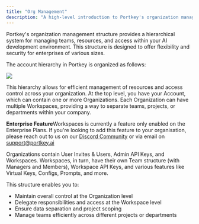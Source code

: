 ```yaml
---
title: "Org Management"
description: "A high-level introduction to Portkey's organization management structure and key concepts."
---
```


Portkey's organization management structure provides a hierarchical system for managing teams, resources, and access within your AI development environment. This structure is designed to offer flexibility and security for enterprises of various sizes.

The account hierarchy in Portkey is organized as follows:

<Frame>
  <img src="/images/guardrails/g7.webp"/>
</Frame>

This hierarchy allows for efficient management of resources and access control across your organization. At the top level, you have your Account, which can contain one or more Organizations. Each Organization can have multiple Workspaces, providing a way to separate teams, projects, or departments within your company.

<Info>

  **Enterprise Feature**Workspaces is currently a feature only enabled on the Enterprise Plans. If you're looking to add this feature to your organisation, please reach out to us on our [Discord Community](https://portkey.ai/community) or via email on [support@portkey.ai](mailto:support@portkey.ai)
</Info>

Organizations contain User Invites & Users, Admin API Keys, and Workspaces. Workspaces, in turn, have their own Team structure (with Managers and Members), Workspace API Keys, and various features like Virtual Keys, Configs, Prompts, and more.

This structure enables you to:

* Maintain overall control at the Organization level
* Delegate responsibilities and access at the Workspace level
* Ensure data separation and project scoping
* Manage teams efficiently across different projects or departments

<Card title="Organizations" href="/product/enterprise-offering/org-management/organizations"/>

<Card title="Workspaces" href="/portkey-endpoints/admin/workspaces"/>
<Card title="User Roles & Permissions" href="/product/enterprise-offering/org-management/user-roles-and-permissions"/>

<Card title="API Keys (AuthN and AuthZ)" href="/product/enterprise-offering/org-management/api-keys-authn-and-authz"/>
